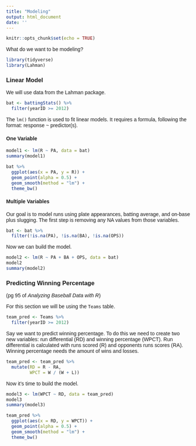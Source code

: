 ```yaml
---
title: "Modeling"
output: html_document
date: ''
---
```


<link rel="preconnect" href="https://fonts.googleapis.com">
<link rel="preconnect" href="https://fonts.gstatic.com" crossorigin>
<link href="https://fonts.googleapis.com/css2?family=Open+Sans:wght@300&family=Source+Sans+Pro&display=swap" rel="stylesheet">
<style>

body{
font-family: 'Source Sans Pro', sans-serif;
}

</style>

```r
knitr::opts_chunk$set(echo = TRUE)
```

What do we want to be modeling?

```r
library(tidyverse)
library(Lahman)
```


### Linear Model

We will use data from the Lahman package.
```r
bat <- battingStats() %>% 
  filter(yearID >= 2012)
```

The `lm()` function is used to fit linear models. It requires a formula, following the format: response ~ predictor(s).

#### One Variable

```r
model1 <- lm(R ~ PA, data = bat)
summary(model1)
```

```r
bat %>% 
  ggplot(aes(x = PA, y = R)) +
  geom_point(alpha = 0.5) +
  geom_smooth(method = "lm") +
  theme_bw()
```

#### Multiple Variables

Our goal is to model runs using plate appearances, batting average, and on-base plus slugging. The first step is removing any NA values from those variables.

```r
bat <- bat %>% 
  filter(!is.na(PA), !is.na(BA), !is.na(OPS))
```

Now we can build the model. 

```r
model2 <- lm(R ~ PA + BA + OPS, data = bat)
model2
summary(model2)
```


### Predicting Winning Percentage
(pg 95 of _Analyzing Baseball Data with R_)

For this section we will be using the `Teams` table. 

```r
team_pred <- Teams %>% 
  filter(yearID >= 2012)
```


Say we want to predict winning percentage. To do this we need to create two new variables: run differential (RD) and winning percentage (WPCT). Run differential is calculated with runs scored (R) and opponents runs scores (RA). Winning percentage needs the amount of wins and losses. 

```r
team_pred <- team_pred %>% 
  mutate(RD = R - RA,
         WPCT = W / (W + L))
```

Now it's time to build the model.
```r
model3 <- lm(WPCT ~ RD, data = team_pred)
model3
summary(model3)
```

```r
team_pred %>% 
  ggplot(aes(x = RD, y = WPCT)) +
  geom_point(alpha = 0.5) +
  geom_smooth(method = "lm") +
  theme_bw()
```







